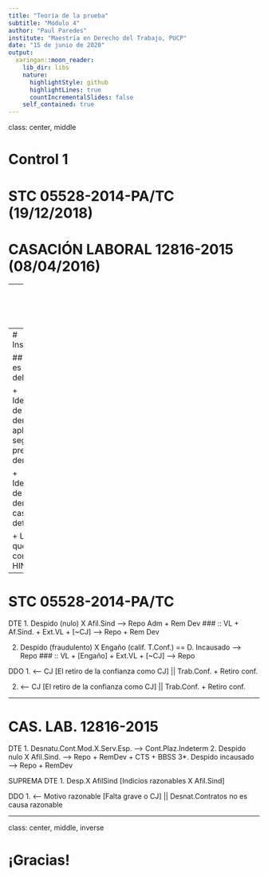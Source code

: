 ```yaml
---
title: "Teoría de la prueba"
subtitle: "Módulo 4"
author: "Paul Paredes"
institute: "Maestría en Derecho del Trabajo, PUCP"
date: "15 de junio de 2020"
output:
  xaringan::moon_reader:
    lib_dir: libs
    nature:
      highlightStyle: github
      highlightLines: true
      countIncrementalSlides: false
    self_contained: true
---
```

class: center, middle

# Control 1

# STC 05528-2014-PA/TC (19/12/2018)
# CASACIÓN LABORAL 12816-2015 (08/04/2016)

---
class: center, middle, inverse

# ¡Empecemos!

---
# Instrucciones

## 1. ¿Cuál es la teoría del caso?

+ Identificación de la regla de derecho aplicable según la pretensión demandada

+ Identificación de la regla de derecho en caso de la defensa

+ Los hechos que componen la HIN

---

# STC 05528-2014-PA/TC

DTE
1. Despido (nulo) X Afil.Sind --> Repo Adm  + Rem Dev
### :: VL + Af.Sind. + Ext.VL + [~CJ] --> Repo + Rem Dev

2. Despido (fraudulento) X Engaño (calif. T.Conf.) == D. Incausado --> Repo
### :: VL + [Engaño] + Ext.VL + [~CJ] --> Repo

DDO
1. <----- CJ [El retiro de la confianza como CJ] || Trab.Conf. + Retiro conf.

2. <----- CJ [El retiro de la confianza como CJ] || Trab.Conf. + Retiro conf.

---

# CAS. LAB. 12816-2015

DTE
1. Desnatu.Cont.Mod.X.Serv.Esp. ---> Cont.Plaz.Indeterm
2. Despido nulo X Afil.Sind. ---> Repo + RemDev + CTS + BBSS
3*. Despido incausado ---> Repo + RemDev

SUPREMA
DTE
1. Desp.X AfilSind [Indicios razonables X Afil.Sind]

DDO
1. <----- Motivo razonable [Falta grave o CJ] || Desnat.Contratos no es causa razonable





---
class: center, middle, inverse

# ¡Gracias!
